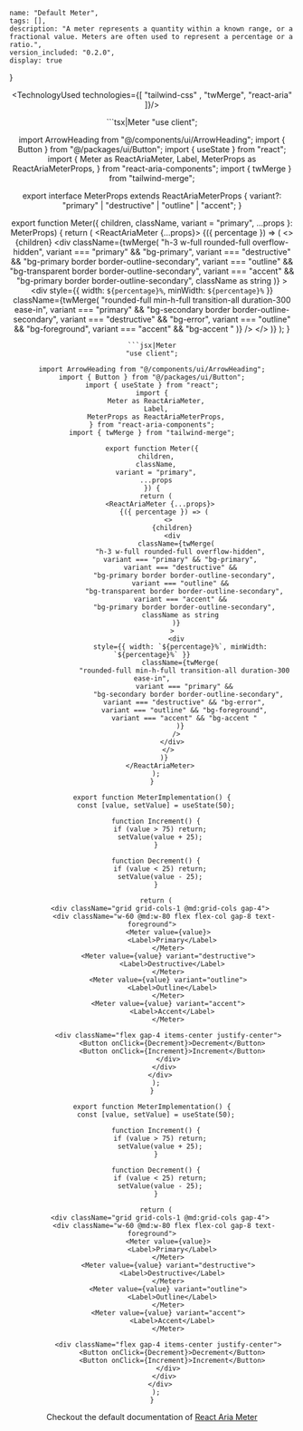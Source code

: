 
    name: "Default Meter",
    tags: [],
    description: "A meter represents a quantity within a known range, or a fractional value. Meters are often used to represent a percentage or a ratio.",
    version_included: "0.2.0",
    display: true
}

<Wrapper>

<ImportsWrapper>

</ImportsWrapper>

<Header />
<Preview> 


<Display>
<MeterImplementation />
</Display>

</Preview>

<Implementation>


<TechnologyUsed technologies={[ "tailwind-css" , "twMerge", "react-aria" ]}/>

<CodeBlock> 
```tsx|Meter
"use client";

import ArrowHeading from "@/components/ui/ArrowHeading";
import { Button } from "@/packages/ui/Button";
import { useState } from "react";
import {
  Meter as ReactAriaMeter,
  Label,
  MeterProps as ReactAriaMeterProps,
} from "react-aria-components";
import { twMerge } from "tailwind-merge";

export interface MeterProps extends ReactAriaMeterProps {
  variant?: "primary" | "destructive" | "outline" | "accent";
}

export function Meter({
  children,
  className,
  variant = "primary",
  ...props
}: MeterProps) {
  return (
    <ReactAriaMeter {...props}>
      {({ percentage }) => (
        <>
          {children}
          <div
            className={twMerge(
              "h-3 w-full rounded-full overflow-hidden",
              variant === "primary" && "bg-primary",
              variant === "destructive" &&
                "bg-primary border border-outline-secondary",
              variant === "outline" &&
                "bg-transparent border border-outline-secondary",
              variant === "accent" &&
                "bg-primary border border-outline-secondary",
              className as string
            )}
          >
            <div
              style={{ width: `${percentage}%`, minWidth: `${percentage}%` }}
              className={twMerge(
                "rounded-full min-h-full transition-all duration-300 ease-in",
                variant === "primary" &&
                  "bg-secondary border border-outline-secondary",
                variant === "destructive" && "bg-error",
                variant === "outline" && "bg-foreground",
                variant === "accent" && "bg-accent "
              )}
            />
          </div>
        </>
      )}
    </ReactAriaMeter>
  );
}
```
```jsx|Meter
"use client";

import ArrowHeading from "@/components/ui/ArrowHeading";
import { Button } from "@/packages/ui/Button";
import { useState } from "react";
import {
  Meter as ReactAriaMeter,
  Label,
  MeterProps as ReactAriaMeterProps,
} from "react-aria-components";
import { twMerge } from "tailwind-merge";

export function Meter({
  children,
  className,
  variant = "primary",
  ...props
}) {
  return (
    <ReactAriaMeter {...props}>
      {({ percentage }) => (
        <>
          {children}
          <div
            className={twMerge(
              "h-3 w-full rounded-full overflow-hidden",
              variant === "primary" && "bg-primary",
              variant === "destructive" &&
                "bg-primary border border-outline-secondary",
              variant === "outline" &&
                "bg-transparent border border-outline-secondary",
              variant === "accent" &&
                "bg-primary border border-outline-secondary",
              className as string
            )}
          >
            <div
              style={{ width: `${percentage}%`, minWidth: `${percentage}%` }}
              className={twMerge(
                "rounded-full min-h-full transition-all duration-300 ease-in",
                variant === "primary" &&
                  "bg-secondary border border-outline-secondary",
                variant === "destructive" && "bg-error",
                variant === "outline" && "bg-foreground",
                variant === "accent" && "bg-accent "
              )}
            />
          </div>
        </>
      )}
    </ReactAriaMeter>
  );
}
```

```tsx|Implementation
export function MeterImplementation() {
  const [value, setValue] = useState(50);

  function Increment() {
    if (value > 75) return;
    setValue(value + 25);
  }

  function Decrement() {
    if (value < 25) return;
    setValue(value - 25);
  }

  return (
    <div className="grid grid-cols-1 @md:grid-cols gap-4">
      <div className="w-60 @md:w-80 flex flex-col gap-8 text-foreground">
        <Meter value={value}>
          <Label>Primary</Label>
        </Meter>
        <Meter value={value} variant="destructive">
          <Label>Destructive</Label>
        </Meter>
        <Meter value={value} variant="outline">
          <Label>Outline</Label>
        </Meter>
        <Meter value={value} variant="accent">
          <Label>Accent</Label>
        </Meter>

        <div className="flex gap-4 items-center justify-center">
          <Button onClick={Decrement}>Decrement</Button>
          <Button onClick={Increment}>Increment</Button>
        </div>
      </div>
    </div>
  );
}
```
```jsx|Implementation
export function MeterImplementation() {
  const [value, setValue] = useState(50);

  function Increment() {
    if (value > 75) return;
    setValue(value + 25);
  }

  function Decrement() {
    if (value < 25) return;
    setValue(value - 25);
  }

  return (
    <div className="grid grid-cols-1 @md:grid-cols gap-4">
      <div className="w-60 @md:w-80 flex flex-col gap-8 text-foreground">
        <Meter value={value}>
          <Label>Primary</Label>
        </Meter>
        <Meter value={value} variant="destructive">
          <Label>Destructive</Label>
        </Meter>
        <Meter value={value} variant="outline">
          <Label>Outline</Label>
        </Meter>
        <Meter value={value} variant="accent">
          <Label>Accent</Label>
        </Meter>

        <div className="flex gap-4 items-center justify-center">
          <Button onClick={Decrement}>Decrement</Button>
          <Button onClick={Increment}>Increment</Button>
        </div>
      </div>
    </div>
  );
}
```
</CodeBlock>


Checkout the default documentation of [React Aria Meter](https://react-spectrum.adobe.com/react-aria/Meter.html)

</Implementation>
</Wrapper>